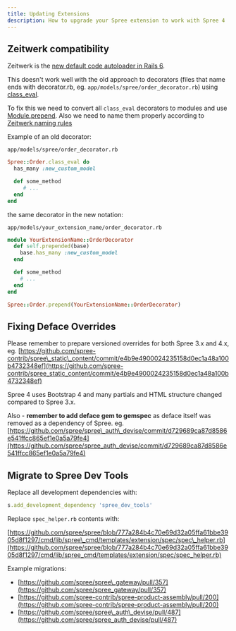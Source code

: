```yaml
---
title: Updating Extensions
description: How to upgrade your Spree extension to work with Spree 4
---
```


## Zeitwerk compatibility

Zeitwerk is the [new default code autoloader in Rails 6](https://weblog.rubyonrails.org/2019/2/22/zeitwerk-integration-in-rails-6-beta-2/).

This doesn't work well with the old approach to decorators \(files that name ends with decorator.rb, eg. `app/models/spree/order_decorator.rb`\) using [class\_eval](https://www.jimmycuadra.com/posts/metaprogramming-ruby-class-eval-and-instance-eval/).

To fix this we need to convert all `class_eval` decorators to modules and use [Module.prepend](https://medium.com/@leo_hetsch/ruby-modules-include-vs-prepend-vs-extend-f09837a5b073). Also we need to name them properly according to [Zeitwerk naming rules](https://github.com/fxn/zeitwerk#file-structure)

Example of an old decorator:

`app/models/spree/order_decorator.rb`

```ruby
Spree::Order.class_eval do
  has_many :new_custom_model

  def some_method
     # ...
  end
end
```

the same decorator in the new notation:

`app/models/your_extension_name/order_decorator.rb`

```ruby
module YourExtensionName::OrderDecorator
  def self.prepended(base)
    base.has_many :new_custom_model
  end

  def some_method
    # ...
  end
end

Spree::Order.prepend(YourExtensionName::OrderDecorator)
```

## Fixing Deface Overrides

Please remember to prepare versioned overrides for both Spree 3.x and 4.x, eg. [https://github.com/spree-contrib/spree\_static\_content/commit/e4b9e4900024235158d0ec1a48a100b4732348ef](https://github.com/spree-contrib/spree_static_content/commit/e4b9e4900024235158d0ec1a48a100b4732348ef)

Spree 4 uses Bootstrap 4 and many partials and HTML structure changed compared to Spree 3.x.

Also - **remember to add deface gem to gemspec** as deface itself was removed as a dependency of Spree. eg. [https://github.com/spree/spree\_auth\_devise/commit/d729689ca87d8586e541ffcc865ef1e0a5a79fe4](https://github.com/spree/spree_auth_devise/commit/d729689ca87d8586e541ffcc865ef1e0a5a79fe4)

## Migrate to Spree Dev Tools

Replace all development dependencies with:

```ruby
s.add_development_dependency 'spree_dev_tools'
```

Replace `spec_helper.rb` contents with:

[https://github.com/spree/spree/blob/777a284b4c70e69d32a05ffa61bbe3905d8f1297/cmd/lib/spree\_cmd/templates/extension/spec/spec\_helper.rb](https://github.com/spree/spree/blob/777a284b4c70e69d32a05ffa61bbe3905d8f1297/cmd/lib/spree_cmd/templates/extension/spec/spec_helper.rb)

Example migrations:

* [https://github.com/spree/spree\_gateway/pull/357](https://github.com/spree/spree_gateway/pull/357)
* [https://github.com/spree-contrib/spree-product-assembly/pull/200](https://github.com/spree-contrib/spree-product-assembly/pull/200)
* [https://github.com/spree/spree\_auth\_devise/pull/487](https://github.com/spree/spree_auth_devise/pull/487)

